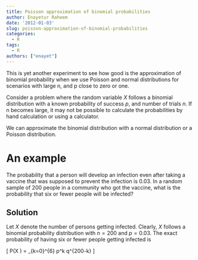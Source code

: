 ```yaml
---
title: Poisson approximation of binomial probabilities
author: Enayetur Raheem
date: '2012-01-03'
slug: poisson-approximation-of-binomial-probabilities
categories:
  - R
tags:
  - R
authors: ["enayet"]
---
```


This is yet another experiment to see how good is the approximation of binomial probability when we use Poisson and normal distributions for scenarios with large n, and p close to zero or one.

Consider a problem where the random variable $X$ follows a binomial distribution with a known probability of success $p$, and number of trials $n$. If n becomes large, it may not be possible to calculate the probabilities by hand calculation or using a calculator.

We can approximate the binomial distribution with a normal distribution or a Poisson distribution.

# An example

The probability that a person will develop an infection even after taking a vaccine that was supposed to prevent the infection is 0.03. In a random sample of 200 people in a community who got the vaccine, what is the probability that six or fewer people will be infected?

## Solution

Let $X$ denote the number of persons getting infected. Clearly, $X$ follows a binomial probability distribution with $n=200$ and $p = 0.03$. The exact probability of having six or fewer people getting infected is

\[
P(X \leq 6) = \sum_{k=0}^{6} \binom{200}{k} p^k q^{200-k}
\]



